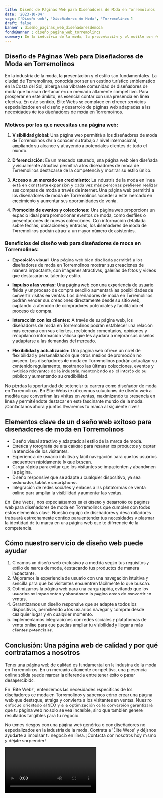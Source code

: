 ```yaml
---
title: Diseño de Páginas Web para Diseñadores de Moda en Torremolinos
date: '2023-10-04'
tags: ['Diseño web', 'Diseñadores de Moda', 'Torremolinos']
draft: false
banner : diseño_paginas_web_diseñadoresdemoda
fondoBanner : diseño_pagina_web_torremolinos
summary: En la industria de la moda, la presentación y el estilo son fundamentales. La ciudad de Torremolinos, conocida por ser un destino turístico emblemático en la Costa del Sol, alberga una vibrante comunidad de diseñadores de moda que buscan destacar en un mercado altamente competitivo. Para prosperar en este ámbito, es esencial contar con una presencia en línea efectiva. En este sentido, Élite Webs se complace en ofrecer servicios especializados en el diseño y desarrollo de páginas web adaptadas a las necesidades de los diseñadores de moda en Torremolinos.
---
```


## Diseño de Páginas Web para Diseñadores de Moda en Torremolinos

En la industria de la moda, la presentación y el estilo son fundamentales. La ciudad de Torremolinos, conocida por ser un destino turístico emblemático en la Costa del Sol, alberga una vibrante comunidad de diseñadores de moda que buscan destacar en un mercado altamente competitivo. Para prosperar en este ámbito, es esencial contar con una presencia en línea efectiva. En este sentido, Élite Webs se complace en ofrecer servicios especializados en el diseño y desarrollo de páginas web adaptadas a las necesidades de los diseñadores de moda en Torremolinos.

### Motivos por los que necesitas una página web:

1. **Visibilidad global:** Una página web permitirá a los diseñadores de moda de Torremolinos dar a conocer su trabajo a nivel internacional, ampliando su alcance y atrayendo a potenciales clientes de todo el mundo.

2. **Diferenciación:** En un mercado saturado, una página web bien diseñada y visualmente atractiva permitirá a los diseñadores de moda de Torremolinos destacarse de la competencia y mostrar su estilo único.

3. **Acceso a un mercado en crecimiento:** La industria de la moda en línea está en constante expansión y cada vez más personas prefieren realizar sus compras de moda a través de internet. Una página web permitirá a los diseñadores de moda de Torremolinos acceder a este mercado en crecimiento y aumentar sus oportunidades de venta.

4. **Promoción de eventos y colecciones:** Una página web proporciona un espacio ideal para promocionar eventos de moda, como desfiles o presentaciones de nuevas colecciones. Con información detallada sobre fechas, ubicaciones y entradas, los diseñadores de moda de Torremolinos podrán atraer a un mayor número de asistentes.

### Beneficios del diseño web para diseñadores de moda en Torremolinos:

- **Exposición visual:** Una página web bien diseñada permitirá a los diseñadores de moda en Torremolinos mostrar sus creaciones de manera impactante, con imágenes atractivas, galerías de fotos y videos que destacarán su talento y estilo.

- **Impulso a las ventas:** Una página web con una experiencia de usuario fluida y un proceso de compra sencillo aumentará las posibilidades de convertir visitas en ventas. Los diseñadores de moda en Torremolinos podrán vender sus creaciones directamente desde su sitio web, captando la atención de compradores potenciales y facilitando el proceso de compra.

- **Interacción con los clientes:** A través de su página web, los diseñadores de moda en Torremolinos podrán establecer una relación más cercana con sus clientes, recibiendo comentarios, opiniones y recopilando información valiosa que les ayudará a mejorar sus diseños y adaptarse a las demandas del mercado.

- **Flexibilidad y actualización:** Una página web ofrece un nivel de flexibilidad y personalización que otros medios de promoción no poseen. Los diseñadores de moda en Torremolinos podrán actualizar su contenido regularmente, mostrando las últimas colecciones, eventos y noticias relevantes de la industria, manteniendo así el interés de su público y aumentando su credibilidad.

No pierdas la oportunidad de potenciar tu carrera como diseñador de moda en Torremolinos. En Élite Webs te ofrecemos soluciones de diseño web a medida que convertirán las visitas en ventas, maximizando tu presencia en línea y permitiéndote destacar en este fascinante mundo de la moda. ¡Contáctanos ahora y juntos llevaremos tu marca al siguiente nivel!

<GifSeo />

<Cta />

## Elementos clave de un diseño web exitoso para diseñadores de moda en Torremolinos

- Diseño visual atractivo y adaptado al estilo de la marca de moda.
- Estética y fotografía de alta calidad para resaltar los productos y captar la atención de los visitantes.
- Experiencia de usuario intuitiva y fácil navegación para que los usuarios encuentren rápidamente lo que buscan.
- Carga rápida para evitar que los visitantes se impacienten y abandonen la página.
- Diseño responsive que se adapte a cualquier dispositivo, ya sea ordenador, tablet o smartphone.
- Integración de redes sociales y enlaces a las plataformas de venta online para ampliar la visibilidad y aumentar las ventas.

En 'Élite Webs', nos especializamos en el diseño y desarrollo de páginas web para diseñadores de moda en Torremolinos que cumplen con todos estos elementos clave. Nuestro equipo de diseñadores y desarrolladores trabajará estrechamente contigo para entender tus necesidades y plasmar la identidad de tu marca en una página web que te diferencie de la competencia.

## Cómo nuestro servicio de diseño web puede ayudar

1. Creamos un diseño web exclusivo y a medida según tus requisitos y estilo de marca de moda, destacando tus productos de manera impactante.
2. Mejoramos la experiencia de usuario con una navegación intuitiva y sencilla para que los visitantes encuentren fácilmente lo que buscan.
3. Optimizamos la página web para una carga rápida, evitando que los usuarios se impacienten y abandonen la página antes de convertir en ventas.
4. Garantizamos un diseño responsive que se adapte a todos los dispositivos, permitiendo a los usuarios navegar y comprar desde cualquier lugar y en cualquier momento.
5. Implementamos integraciones con redes sociales y plataformas de venta online para que puedas ampliar tu visibilidad y llegar a más clientes potenciales.

## Conclusión: Una página web de calidad y por qué contratarnos a nosotros

Tener una página web de calidad es fundamental en la industria de la moda en Torremolinos. En un mercado altamente competitivo, una presencia online sólida puede marcar la diferencia entre tener éxito o pasar desapercibido.

En 'Élite Webs', entendemos las necesidades específicas de los diseñadores de moda en Torremolinos y sabemos cómo crear una página web que destaque, atraiga y convierta a los visitantes en ventas. Nuestro enfoque orientado al SEO y a la optimización de la conversión garantizará que tu página web no solo se vea increíble, sino que también genere resultados tangibles para tu negocio.

No tomes riesgos con una página web genérica o con diseñadores no especializados en la industria de la moda. Contrata a 'Élite Webs' y déjanos ayudarte a impulsar tu negocio en línea. ¡Contacta con nosotros hoy mismo y déjate sorprender!

<Video />

<CtaBot job='Diseñadores de Moda' city='Torremolinos'/>

<Gmaps query='Torremolinos+españa+maps' />